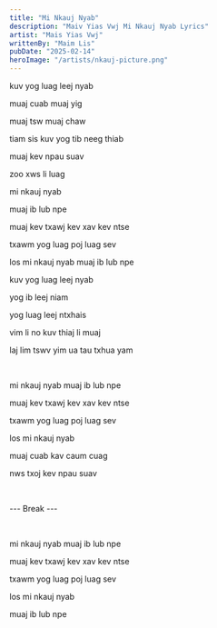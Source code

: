 ```yaml
---
title: "Mi Nkauj Nyab"
description: "Maiv Yias Vwj Mi Nkauj Nyab Lyrics"
artist: "Mais Yias Vwj"
writtenBy: "Maim Lis"
pubDate: "2025-02-14"
heroImage: "/artists/nkauj-picture.png"
---
```


kuv yog luag leej nyab

muaj cuab muaj yig

muaj tsw muaj chaw

tiam sis kuv yog tib neeg thiab

muaj kev npau suav

zoo xws li luag

mi nkauj nyab

muaj ib lub npe

muaj kev txawj kev xav kev ntse

txawm yog luag poj luag sev

los mi nkauj nyab muaj ib lub npe

kuv yog luag leej nyab

yog ib leej niam

yog luag leej ntxhais

vim li no kuv thiaj li muaj

laj lim tswv yim ua tau txhua yam

<br />

mi nkauj nyab muaj ib lub npe

muaj kev txawj kev xav kev ntse

txawm yog luag poj luag sev

los mi nkauj nyab

muaj cuab kav caum cuag

nws txoj kev npau suav

<br />

--- Break ---

<br />

mi nkauj nyab muaj ib lub npe

muaj kev txawj kev xav kev ntse

txawm yog luag poj luag sev

los mi nkauj nyab

muaj ib lub npe
